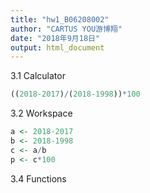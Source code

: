 ```yaml
---
title: "hw1_B06208002"
author: "CARTUS YOU游博翔"
date: "2018年9月18日"
output: html_document
---
```

3.1 Calculator
```r
((2018-2017)/(2018-1998))*100
```

3.2 Workspace

```r
a <- 2018-2017
b <- 2018-1998
c <- a/b
p <- c*100
```

3.4 Functions
